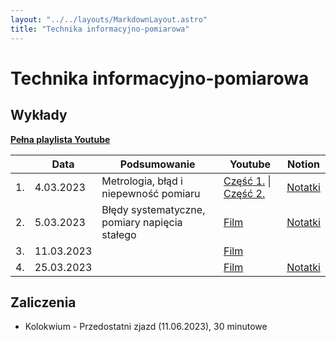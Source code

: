 ```yaml
---
layout: "../../layouts/MarkdownLayout.astro"
title: "Technika informacyjno-pomiarowa"
---
```


# Technika informacyjno-pomiarowa

## Wykłady

[**Pełna playlista Youtube**](https://www.youtube.com/playlist?list=PLxnzOnUpNzMAAeX1KSctnOTJul-Zk29bP)

<div class="overflow-auto">

|     | Data       | Podsumowanie                                  | Youtube                                                                              | Notion                                                                                                                       |
| --- | ---------- | --------------------------------------------- | ------------------------------------------------------------------------------------ | ---------------------------------------------------------------------------------------------------------------------------- |
| 1.  | 4.03.2023  | Metrologia, błąd i niepewność pomiaru         | [Część 1.](https://youtu.be/iBPBD7sukzw) \| [Część 2.](https://youtu.be/nc5UXHHiB70) | [Notatki](https://zippy-tamarillo-525.notion.site/Technika-informacyjno-pomiarowa-93be9187862944d3a0ace3379690a1ca)          |
| 2.  | 5.03.2023  | Błędy systematyczne, pomiary napięcia stałego | [Film](https://youtu.be/UpzQp71CxFY)                                                 | [Notatki](https://zippy-tamarillo-525.notion.site/Technika-informacyjno-pomiarowa-Wyk-ad-2-19fb26a0d2564031972589e37f623165) |
| 3.  | 11.03.2023 |                                               | [Film](https://youtu.be/iwKb9Leq1wM)                                                 |                                                                                                                              |
| 4.  | 25.03.2023 |                                               | [Film](https://youtu.be/XXYAERgaUdI)                                                 | [Notatki](https://zippy-tamarillo-525.notion.site/Technika-informacyjno-pomiarowa-Wyk-ad-4-3831e7c09b694974b6d3414a31ebe655) |

</div>

## Zaliczenia

- Kolokwium - Przedostatni zjazd (11.06.2023), 30 minutowe

